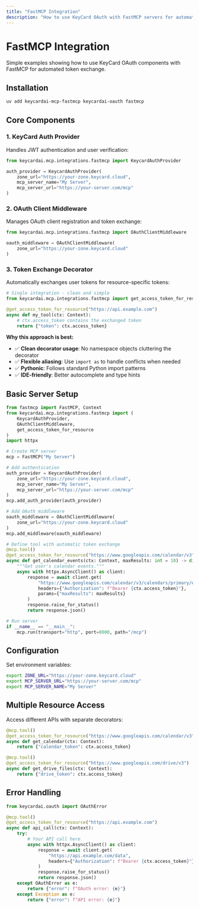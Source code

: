 ```yaml
---
title: "FastMCP Integration"
description: "How to use KeyCard OAuth with FastMCP servers for automated token exchange"
---
```


# FastMCP Integration

Simple examples showing how to use KeyCard OAuth components with FastMCP for automated token exchange.

## Installation

```bash
uv add keycardai-mcp-fastmcp keycardai-oauth fastmcp
```

## Core Components

### 1. KeyCard Auth Provider

Handles JWT authentication and user verification:

```python
from keycardai.mcp.integrations.fastmcp import KeycardAuthProvider

auth_provider = KeycardAuthProvider(
    zone_url="https://your-zone.keycard.cloud",
    mcp_server_name="My Server",
    mcp_server_url="https://your-server.com/mcp"
)
```

### 2. OAuth Client Middleware

Manages OAuth client registration and token exchange:

```python
from keycardai.mcp.integrations.fastmcp import OAuthClientMiddleware

oauth_middleware = OAuthClientMiddleware(
    zone_url="https://your-zone.keycard.cloud"
)
```

### 3. Token Exchange Decorator

Automatically exchanges user tokens for resource-specific tokens:

```python
# Single integration - clean and simple
from keycardai.mcp.integrations.fastmcp import get_access_token_for_resource

@get_access_token_for_resource("https://api.example.com")
async def my_tool(ctx: Context):
    # ctx.access_token contains the exchanged token
    return {"token": ctx.access_token}

```

**Why this approach is best:**

- ✅ **Clean decorator usage**: No namespace objects cluttering the decorator
- ✅ **Flexible aliasing**: Use `import as` to handle conflicts when needed
- ✅ **Pythonic**: Follows standard Python import patterns
- ✅ **IDE-friendly**: Better autocomplete and type hints

## Basic Server Setup

```python
from fastmcp import FastMCP, Context
from keycardai.mcp.integrations.fastmcp import (
    KeycardAuthProvider,
    OAuthClientMiddleware,
    get_access_token_for_resource
)
import httpx

# Create MCP server
mcp = FastMCP("My Server")

# Add authentication
auth_provider = KeycardAuthProvider(
    zone_url="https://your-zone.keycard.cloud",
    mcp_server_name="My Server",
    mcp_server_url="https://your-server.com/mcp"
)
mcp.add_auth_provider(auth_provider)

# Add OAuth middleware
oauth_middleware = OAuthClientMiddleware(
    zone_url="https://your-zone.keycard.cloud"
)
mcp.add_middleware(oauth_middleware)

# Define tool with automatic token exchange
@mcp.tool()
@get_access_token_for_resource("https://www.googleapis.com/calendar/v3")
async def get_calendar_events(ctx: Context, maxResults: int = 10) -> dict:
    """Get user's calendar events."""
    async with httpx.AsyncClient() as client:
        response = await client.get(
            "https://www.googleapis.com/calendar/v3/calendars/primary/events",
            headers={"Authorization": f"Bearer {ctx.access_token}"},
            params={"maxResults": maxResults}
        )
        response.raise_for_status()
        return response.json()

# Run server
if __name__ == "__main__":
    mcp.run(transport="http", port=8000, path="/mcp")
```

## Configuration

Set environment variables:

```bash
export ZONE_URL="https://your-zone.keycard.cloud"
export MCP_SERVER_URL="https://your-server.com/mcp"
export MCP_SERVER_NAME="My Server"
```

## Multiple Resource Access

Access different APIs with separate decorators:

```python
@mcp.tool()
@get_access_token_for_resource("https://www.googleapis.com/calendar/v3")
async def get_calendar(ctx: Context):
    return {"calendar_token": ctx.access_token}

@mcp.tool()
@get_access_token_for_resource("https://www.googleapis.com/drive/v3")
async def get_drive_files(ctx: Context):
    return {"drive_token": ctx.access_token}
```

## Error Handling

```python
from keycardai.oauth import OAuthError

@mcp.tool()
@get_access_token_for_resource("https://api.example.com")
async def api_call(ctx: Context):
    try:
        # Your API call here
        async with httpx.AsyncClient() as client:
            response = await client.get(
                "https://api.example.com/data",
                headers={"Authorization": f"Bearer {ctx.access_token}"}
            )
            response.raise_for_status()
            return response.json()
    except OAuthError as e:
        return {"error": f"OAuth error: {e}"}
    except Exception as e:
        return {"error": f"API error: {e}"}
```

